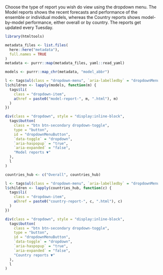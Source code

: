 Choose the type of report you wish do view using the dropdown menu. The Model reports shows the recent forecasts and performance of the ensemble or individual models, whereas the Country reports shows model-by-model performance, either overall or by country. The reports get updated every Tuesday. 

```r
library(htmltools)
```

```r
metadata_files <- list.files(
  here::here("metadata"),
  full.names = TRUE
)
metadata <- purrr::map(metadata_files, yaml::read_yaml)

models <- purrr::map_chr(metadata, "model_abbr")

l <- tags$ul(class = "dropdown-menu", `aria-labelledby` = "dropdownMenuButton")
l$children <- lapply(models, function(m) {
  tags$li(
    class = "dropdown-item", 
    a(href = paste0("model-report-", m, ".html"), m)
  )
})

div(class = "dropdown", style = "display:inline-block",
  tags$button( 
    class = "btn btn-secondary dropdown-toggle", 
    type = "button", 
    id = "dropdownMenuButton",
    `data-toggle` = "dropdown", 
    `aria-haspopup` = "true", 
    `aria-expanded` = "false", 
    "Model reports ▼"
  ),
  l
)
```

```r
countries_hub <- c("Overall", countries_hub)

l <- tags$ul(class = "dropdown-menu", `aria-labelledby` = "dropdownMenuButton")
l$children <- lapply(countries_hub, function(c) {
  tags$li(
    class = "dropdown-item", 
    a(href = paste0("country-report-", c, ".html"), c)
  )
})

div(class = "dropdown", style = "display:inline-block",
  tags$button( 
    class = "btn btn-secondary dropdown-toggle", 
    type = "button", 
    id = "dropdownMenuButton",
    `data-toggle` = "dropdown", 
    `aria-haspopup` = "true", 
    `aria-expanded` = "false", 
    "Country reports ▼"
  ),
  l
)
```
